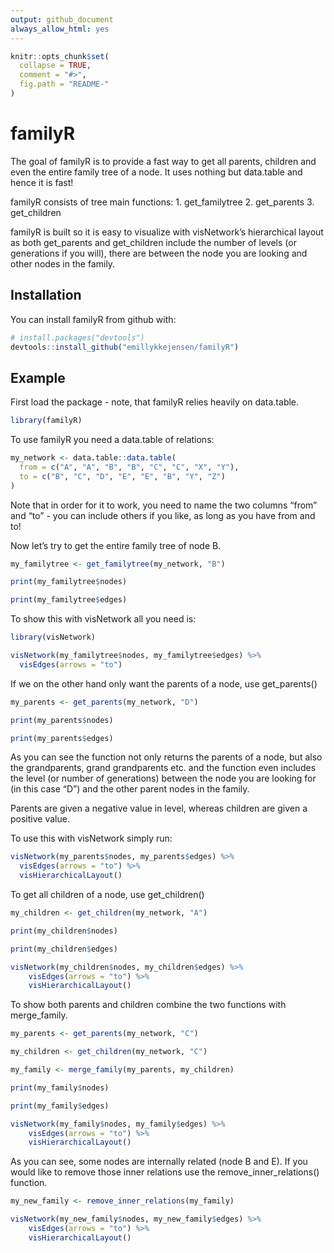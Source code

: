 ```yaml
---
output: github_document
always_allow_html: yes
---
```


<!-- README.md is generated from README.Rmd. Please edit that file -->

```r
knitr::opts_chunk$set(
  collapse = TRUE,
  comment = "#>",
  fig.path = "README-"
)
```

# familyR

The goal of familyR is to provide a fast way to get all parents, children and even the entire family tree of a node. It uses nothing but data.table and hence it is fast!

familyR consists of tree main functions:
1. get_familytree
2. get_parents
3. get_children

familyR is built so it is easy to visualize with visNetwork's hierarchical layout as both get_parents and get_children include the number of levels (or generations if you will), there are between the node you are looking and other nodes in the family.

## Installation

You can install familyR from github with:

```r
# install.packages("devtools")
devtools::install_github("emillykkejensen/familyR")
```

## Example

First load the package - note, that familyR relies heavily on data.table.

```r
library(familyR)
```

To use familyR you need a data.table of relations:

```r
my_network <- data.table::data.table(
  from = c("A", "A", "B", "B", "C", "C", "X", "Y"),
  to = c("B", "C", "D", "E", "E", "B", "Y", "Z")
)
```

Note that in order for it to work, you need to name the two columns "from" and "to" - you can include others if you like, as long as you have from and to!

Now let's try to get the entire family tree of node B.

```r
my_familytree <- get_familytree(my_network, "B")

print(my_familytree$nodes)

print(my_familytree$edges)
```

To show this with visNetwork all you need is:

```r
library(visNetwork)

visNetwork(my_familytree$nodes, my_familytree$edges) %>%
  visEdges(arrows = "to")
```

If we on the other hand only want the parents of a node, use get_parents()

```r
my_parents <- get_parents(my_network, "D")

print(my_parents$nodes)

print(my_parents$edges)
```

As you can see the function not only returns the parents of a node, but also the grandparents, grand grandparents etc. and the function even includes the level (or number of generations) between the node you are looking for (in this case "D") and the other parent nodes in the family. 

Parents are given a negative value in level, whereas children are given a positive value.

To use this with visNetwork simply run:

```r
visNetwork(my_parents$nodes, my_parents$edges) %>% 
  visEdges(arrows = "to") %>%
  visHierarchicalLayout()
```

To get all children of a node, use get_children()

```r
my_children <- get_children(my_network, "A")

print(my_children$nodes)

print(my_children$edges)
```

```r
visNetwork(my_children$nodes, my_children$edges) %>% 
    visEdges(arrows = "to") %>%
    visHierarchicalLayout()
```

To show both parents and children combine the two functions with merge_family.

```r
my_parents <- get_parents(my_network, "C")

my_children <- get_children(my_network, "C")

my_family <- merge_family(my_parents, my_children)

print(my_family$nodes)

print(my_family$edges)
```

```r
visNetwork(my_family$nodes, my_family$edges) %>% 
    visEdges(arrows = "to") %>%
    visHierarchicalLayout()
```

As you can see, some nodes are internally related (node B and E). If you would like to remove those inner relations use the remove_inner_relations() function.

```r
my_new_family <- remove_inner_relations(my_family)

visNetwork(my_new_family$nodes, my_new_family$edges) %>% 
    visEdges(arrows = "to") %>%
    visHierarchicalLayout()
```


